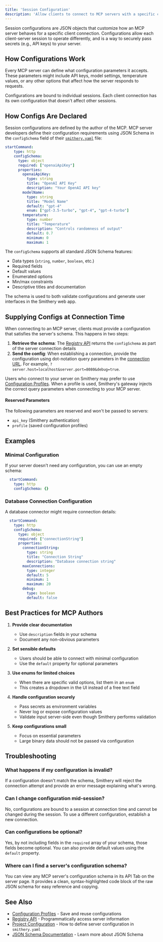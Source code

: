 ```yaml
---
title: 'Session Configuration'
description: 'Allow clients to connect to MCP servers with a specific configuration.'
---
```


Session configurations are JSON objects that customize how an MCP server behaves for a specific client connection. Configurations allow each client-server session to operate differently, and is a way to securely pass secrets (e.g., API keys) to your server.

## How Configurations Work

Every MCP server can define what configuration parameters it accepts. These parameters might include API keys, model settings, temperature values, or any other options that affect how the server responds to requests.

<Info>
  Configurations are bound to individual sessions. Each client connection has its own configuration that doesn't affect other sessions.
</Info>

## How Configs Are Declared

Session configurations are defined by the author of the MCP.
MCP server developers define their configuration requirements using JSON Schema in the `configSchema` field of their [`smithery.yaml`](/build/project-config/smithery-yaml) file:

```yaml smithery.yaml
startCommand:
    type: http
    configSchema:
      type: object
      required: ["openaiApiKey"]
      properties:
        openaiApiKey:
          type: string
          title: "OpenAI API Key"
          description: "Your OpenAI API key"
        modelName:
          type: string
          title: "Model Name"
          default: "gpt-4"
          enum: ["gpt-3.5-turbo", "gpt-4", "gpt-4-turbo"]
        temperature:
          type: number
          title: "Temperature"
          description: "Controls randomness of output"
          default: 0.7
          minimum: 0
          maximum: 1
```

The `configSchema` supports all standard JSON Schema features:
- Data types (`string`, `number`, `boolean`, etc.)
- Required fields
- Default values
- Enumerated options
- Min/max constraints
- Descriptive titles and documentation

The schema is used to both validate configurations and generate user interfaces in the Smithery web app.

## Supplying Configs at Connection Time

When connecting to an MCP server, clients must provide a configuration that satisfies the server's schema. This happens in two steps:

1. **Retrieve the schema**: The [Registry API](/use/registry) returns the `configSchema` as part of the server connection details
2. **Send the config**: When establishing a connection, provide the configuration using dot-notation query parameters in the [connection URL](/use/connect). For example, `?server.host=localhost&server.port=8080&debug=true`.

Users who connect to your server on Smithery may prefer to use [Configuration Profiles](/use/profiles). When a profile is used, Smithery's gateway injects the correct query parameters when connecting to your MCP server.

#### Reserved Parameters
The following parameters are reserved and won't be passed to servers:
- `api_key` (Smithery authentication)
- `profile` (saved configuration profiles)

## Examples

### Minimal Configuration

If your server doesn't need any configuration, you can use an empty schema:

```yaml smithery.yaml
  startCommand:
    type: http
    configSchema: {}
```

### Database Connection Configuration

A database connector might require connection details:

```yaml smithery.yaml
  startCommand:
    type: http
    configSchema:
      type: object
      required: ["connectionString"]
      properties:
        connectionString:
          type: string
          title: "Connection String"
          description: "Database connection string"
        maxConnections:
          type: integer
          default: 5
          minimum: 1
          maximum: 20
        debug:
          type: boolean
          default: false
```

## Best Practices for MCP Authors

1. **Provide clear documentation**
   - Use `description` fields in your schema
   - Document any non-obvious parameters

2. **Set sensible defaults**
   - Users should be able to connect with minimal configuration
   - Use the `default` property for optional parameters

3. **Use enums for limited choices**
   - When there are specific valid options, list them in an `enum`
   - This creates a dropdown in the UI instead of a free text field

4. **Handle configuration securely**
   - Pass secrets as environment variables
   - Never log or expose configuration values
   - Validate input server-side even though Smithery performs validation

5. **Keep configurations small**
   - Focus on essential parameters
   - Large binary data should not be passed via configuration

## Troubleshooting

### What happens if my configuration is invalid?

If a configuration doesn't match the schema, Smithery will reject the connection attempt and provide an error message explaining what's wrong.

### Can I change configuration mid-session?

No, configurations are bound to a session at connection time and cannot be changed during the session. To use a different configuration, establish a new connection.

### Can configurations be optional?

Yes, by not including fields in the `required` array of your schema, those fields become optional. You can also provide default values using the `default` property.

### Where can I find a server's configuration schema?

You can view any MCP server's configuration schema in its API Tab on the server page. It provides a clean, syntax-highlighted code block of the raw JSON schema for easy reference and copying.

## See Also

- [Configuration Profiles](/use/profiles) - Save and reuse configurations
- [Registry API](/use/registry) - Programmatically access server information
- [Project Configuration](/build/project-config) - How to define server configuration in `smithery.yaml`
- [JSON Schema Documentation](https://json-schema.org/understanding-json-schema/) - Learn more about JSON Schema
